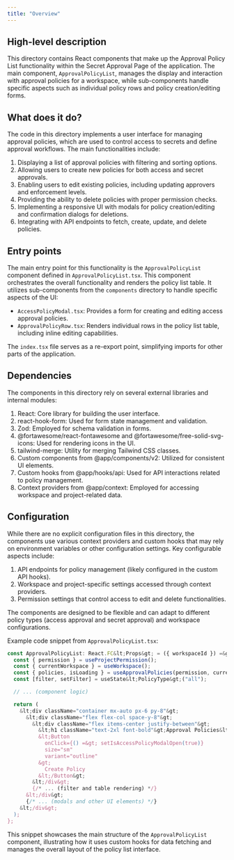 ```yaml
---
title: "Overview"
---
```


## High-level description
This directory contains React components that make up the Approval Policy List functionality within the Secret Approval Page of the application. The main component, `ApprovalPolicyList`, manages the display and interaction with approval policies for a workspace, while sub-components handle specific aspects such as individual policy rows and policy creation/editing forms.

## What does it do?
The code in this directory implements a user interface for managing approval policies, which are used to control access to secrets and define approval workflows. The main functionalities include:

1. Displaying a list of approval policies with filtering and sorting options.
2. Allowing users to create new policies for both access and secret approvals.
3. Enabling users to edit existing policies, including updating approvers and enforcement levels.
4. Providing the ability to delete policies with proper permission checks.
5. Implementing a responsive UI with modals for policy creation/editing and confirmation dialogs for deletions.
6. Integrating with API endpoints to fetch, create, update, and delete policies.

## Entry points
The main entry point for this functionality is the `ApprovalPolicyList` component defined in `ApprovalPolicyList.tsx`. This component orchestrates the overall functionality and renders the policy list table. It utilizes sub-components from the `components` directory to handle specific aspects of the UI:

- `AccessPolicyModal.tsx`: Provides a form for creating and editing access approval policies.
- `ApprovalPolicyRow.tsx`: Renders individual rows in the policy list table, including inline editing capabilities.

The `index.tsx` file serves as a re-export point, simplifying imports for other parts of the application.

## Dependencies
The components in this directory rely on several external libraries and internal modules:

1. React: Core library for building the user interface.
2. react-hook-form: Used for form state management and validation.
3. Zod: Employed for schema validation in forms.
4. @fortawesome/react-fontawesome and @fortawesome/free-solid-svg-icons: Used for rendering icons in the UI.
5. tailwind-merge: Utility for merging Tailwind CSS classes.
6. Custom components from @app/components/v2: Utilized for consistent UI elements.
7. Custom hooks from @app/hooks/api: Used for API interactions related to policy management.
8. Context providers from @app/context: Employed for accessing workspace and project-related data.

## Configuration
While there are no explicit configuration files in this directory, the components use various context providers and custom hooks that may rely on environment variables or other configuration settings. Key configurable aspects include:

1. API endpoints for policy management (likely configured in the custom API hooks).
2. Workspace and project-specific settings accessed through context providers.
3. Permission settings that control access to edit and delete functionalities.

The components are designed to be flexible and can adapt to different policy types (access approval and secret approval) and workspace configurations.

Example code snippet from `ApprovalPolicyList.tsx`:

```typescript
const ApprovalPolicyList: React.FC&lt;Props&gt; = ({ workspaceId }) =&gt; {
  const { permission } = useProjectPermission();
  const { currentWorkspace } = useWorkspace();
  const { policies, isLoading } = useApprovalPolicies(permission, currentWorkspace);
  const [filter, setFilter] = useState&lt;PolicyType&gt;("all");

  // ... (component logic)

  return (
    &lt;div className="container mx-auto px-6 py-8"&gt;
      &lt;div className="flex flex-col space-y-8"&gt;
        &lt;div className="flex items-center justify-between"&gt;
          &lt;h1 className="text-2xl font-bold"&gt;Approval Policies&lt;/h1&gt;
          &lt;Button
            onClick={() =&gt; setIsAccessPolicyModalOpen(true)}
            size="sm"
            variant="outline"
          &gt;
            Create Policy
          &lt;/Button&gt;
        &lt;/div&gt;
        {/* ... (filter and table rendering) */}
      &lt;/div&gt;
      {/* ... (modals and other UI elements) */}
    &lt;/div&gt;
  );
};
```

This snippet showcases the main structure of the `ApprovalPolicyList` component, illustrating how it uses custom hooks for data fetching and manages the overall layout of the policy list interface.